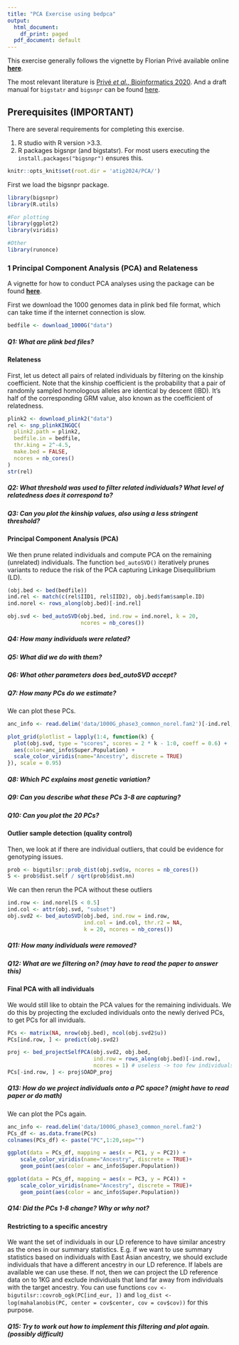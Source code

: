 ```yaml
---
title: "PCA Exercise using bedpca"
output:
  html_document:
    df_print: paged
  pdf_document: default
---
```


This exercise generally follows the vignette by Florian Privé available online [**here**](https://privefl.github.io/bigsnpr/articles/bedpca.html).

The most relevant literature is [Privé *et al.*, Bioinformatics 2020](https://doi.org/10.1093/bioinformatics/btaa520). And a draft manual for `bigstatr` and `bigsnpr` can be found [here](https://privefl.github.io/bigsnpr-extdoc/introduction.html). 

## Prerequisites (IMPORTANT)

There are several requirements for completing this exercise.

1.  R studio with R version \>3.3.
2.  R packages bigsnpr (and bigstatsr). For most users executing the `install.packages("bigsnpr")` ensures this.


```r
knitr::opts_knit$set(root.dir = 'atig2024/PCA/')
```

First we load the bigsnpr package.

```r
library(bigsnpr)
library(R.utils)

#For plotting
library(ggplot2) 
library(viridis)

#Other
library(runonce)

```

### 1 Principal Component Analysis (PCA) and Relateness

A vignette for how to conduct PCA analyses using the package can be found [**here**](https://privefl.github.io/bigsnpr/articles/bedpca.html).

First we download the 1000 genomes data in plink bed file format, which can take time if the internet connection is slow.

```r
bedfile <- download_1000G("data")
```
##### Q1: What are plink bed files?


#### Relateness

First, let us detect all pairs of related individuals by filtering on the kinship coefficient. Note that the kinship coefficient is the probability that a pair of randomly sampled homologous alleles are identical by descent (IBD). It's half of the corresponding GRM value, also known as the coefficient of relatedness.


```r
plink2 <- download_plink2("data")
rel <- snp_plinkKINGQC(
  plink2.path = plink2,
  bedfile.in = bedfile,
  thr.king = 2^-4.5,
  make.bed = FALSE,
  ncores = nb_cores()
)
str(rel)
```

##### Q2: What threshold was used to filter related individuals? What level of relatedness does it correspond to?

##### Q3: Can you plot the kinship values, also using a less stringent threshold?

#### Principal Component Analysis (PCA)

We then prune related individuals and compute PCA on the remaining (unrelated) individuals. The function `bed_autoSVD()` iteratively prunes variants to reduce the risk of the PCA capturing Linkage Disequilibrium (LD).

```r
(obj.bed <- bed(bedfile))
ind.rel <- match(c(rel$IID1, rel$IID2), obj.bed$fam$sample.ID)
ind.norel <- rows_along(obj.bed)[-ind.rel]

obj.svd <- bed_autoSVD(obj.bed, ind.row = ind.norel, k = 20,
                       ncores = nb_cores())
```

##### Q4: How many individuals were related?

##### Q5: What did we do with them?

##### Q6: What other parameters does bed_autoSVD accept?

##### Q7: How many PCs do we estimate?

We can plot these PCs.

```r
anc_info <- read.delim('data/1000G_phase3_common_norel.fam2')[-ind.rel,]

plot_grid(plotlist = lapply(1:4, function(k) {
  plot(obj.svd, type = "scores", scores = 2 * k - 1:0, coeff = 0.6) +
  aes(color=anc_info$Super.Population) +
  scale_color_viridis(name="Ancestry", discrete = TRUE)
}), scale = 0.95)
```

##### Q8: Which PC explains most genetic variation?

##### Q9: Can you describe what these PCs 3-8 are capturing?

##### Q10: Can you plot the 20 PCs?  


#### Outlier sample detection (quality control)

Then, we look at if there are individual outliers, that could be evidence for genotyping issues.

```r
prob <- bigutilsr::prob_dist(obj.svd$u, ncores = nb_cores())
S <- prob$dist.self / sqrt(prob$dist.nn)

```

We can then rerun the PCA without these outliers

```r
ind.row <- ind.norel[S < 0.5]
ind.col <- attr(obj.svd, "subset")
obj.svd2 <- bed_autoSVD(obj.bed, ind.row = ind.row,
                        ind.col = ind.col, thr.r2 = NA,
                        k = 20, ncores = nb_cores())
```

##### Q11: How many individuals were removed?  

##### Q12: What are we filtering on? (may have to read the paper to answer this) 


#### Final PCA with all individuals

We would still like to obtain the PCA values for the remaining individuals. We do this by projecting the excluded individuals onto the newly derived PCs, to get PCs for all inviduals.

```r
PCs <- matrix(NA, nrow(obj.bed), ncol(obj.svd2$u))
PCs[ind.row, ] <- predict(obj.svd2)

proj <- bed_projectSelfPCA(obj.svd2, obj.bed,
                           ind.row = rows_along(obj.bed)[-ind.row],
                           ncores = 1) # useless -> too few individuals
PCs[-ind.row, ] <- proj$OADP_proj
```

##### Q13: How do we project individuals onto a PC space?  (might have to read paper or do math)

We can plot the PCs again.

```r
anc_info <- read.delim('data/1000G_phase3_common_norel.fam2')
PCs_df <- as.data.frame(PCs)
colnames(PCs_df) <- paste("PC",1:20,sep="")

ggplot(data = PCs_df, mapping = aes(x = PC1, y = PC2)) +
    scale_color_viridis(name="Ancestry", discrete = TRUE)+
    geom_point(aes(color = anc_info$Super.Population))

ggplot(data = PCs_df, mapping = aes(x = PC3, y = PC4)) +
    scale_color_viridis(name="Ancestry", discrete = TRUE)+
    geom_point(aes(color = anc_info$Super.Population))

```

##### Q14: Did the PCs 1-8 change?  Why or why not?


#### Restricting to a specific ancestry

We want the set of individuals in our LD reference to have similar ancestry as the ones in our summary statistics. E.g. if we want to use summary statistics based on individuals with East Asian ancestry, we should exclude individuals that have a different ancestry in our LD reference. If labels are available we can use these. If not, then we can project the LD reference data on to 1KG and exclude individuals that land far away from individuals with the target ancestry. You can use functions `cov <- bigutilsr::covrob_ogk(PC[ind_eur, ])` and `log_dist <- log(mahalanobis(PC, center = cov$center, cov = cov$cov))` for this purpose.

##### Q15: Try to work out how to implement this filtering and plot again. (possibly difficult)

